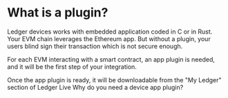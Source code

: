 
# What is a plugin?

Ledger devices works with embedded application coded in C or in Rust. Your EVM chain leverages the Ethereum app. But without a plugin, your users blind sign their transaction which is not secure enough.

For each EVM interacting with a smart contract, an app plugin is needed, and it will be the first step of your integration. 

Once the app plugin is ready, it will be downloadable from the "My Ledger" section of Ledger Live
Why do you need a device app plugin?

<Cards num={2}>
  <Card
    title="Plugin requirements and submission"
    href="/ledger-devices/plugin/requirements"
  />
  <Card
    title="Overview"
    href="/ledger-devices/plugin/overview"
  />
  <Card
    title="Setup"
    href="/ledger-devices/plugin/environment-setup"
  />
  <Card
    title="Code Walkthrough"
    href="/ledger-devices/plugin/code-walkthrough"
  />
</Cards>